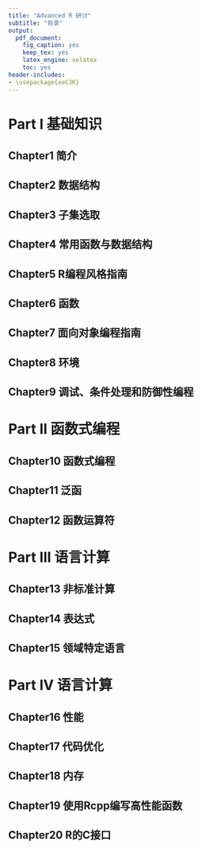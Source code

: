 ```yaml
---
title: "Advanced R 研讨"
subtitle: "目录"
output: 
  pdf_document: 
    fig_caption: yes
    keep_tex: yes
    latex_engine: xelatex
    toc: yes
header-includes:
- \usepackage{xeCJK}
---
```



# Part I 基础知识
## Chapter1 简介
## Chapter2 数据结构
## Chapter3 子集选取
## Chapter4 常用函数与数据结构
## Chapter5 R编程风格指南
## Chapter6 函数
## Chapter7 面向对象编程指南
## Chapter8 环境
## Chapter9 调试、条件处理和防御性编程

# Part II 函数式编程
## Chapter10 函数式编程
## Chapter11 泛函
## Chapter12 函数运算符

# Part III 语言计算
## Chapter13 非标准计算
## Chapter14 表达式
## Chapter15 领域特定语言

# Part IV 语言计算
## Chapter16 性能
## Chapter17 代码优化
## Chapter18 内存
## Chapter19 使用Rcpp编写高性能函数
## Chapter20 R的C接口
